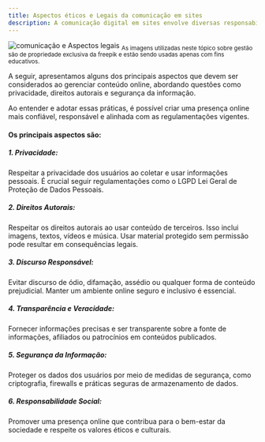 ```yaml
---
title: Aspectos éticos e Legais da comunicação em sites
description: A comunicação digital em sites envolve diversas responsabilidades éticas e legais que precisam ser respeitadas para garantir a segurança, a transparência e o bem-estar dos usuários.
---
```


![comunicação e Aspectos legais](/assets/img/mundo-comunicacao.jpg)
<sub>As imagens utilizadas neste tópico sobre gestão são de propriedade exclusiva da freepik e estão sendo usadas apenas com fins educativos.</sub>

A seguir, apresentamos alguns dos principais aspectos que 
devem ser considerados ao gerenciar conteúdo online, abordando questões como privacidade, direitos autorais e 
segurança da informação. 

Ao entender e adotar essas práticas, é possível criar uma presença online mais confiável,
responsável e alinhada com as regulamentações vigentes.

#### Os principais aspectos são:

##### 1. **Privacidade**:
Respeitar a privacidade dos usuários ao coletar e usar informações pessoais. É crucial seguir regulamentações como o LGPD Lei Geral de Proteção de Dados Pessoais.

##### 2. **Direitos Autorais**:
Respeitar os direitos autorais ao usar conteúdo de terceiros. Isso inclui imagens, textos, vídeos e música. Usar material protegido sem permissão pode resultar em consequências legais.

##### 3. **Discurso Responsável**:
Evitar discurso de ódio, difamação, assédio ou qualquer forma de conteúdo prejudicial. Manter um ambiente online seguro e inclusivo é essencial.

##### 4. **Transparência e Veracidade**:
Fornecer informações precisas e ser transparente sobre a fonte de informações, afiliados ou patrocínios em conteúdos publicados.

##### 5. **Segurança da Informação**:
Proteger os dados dos usuários por meio de medidas de segurança, como criptografia, firewalls e práticas seguras de armazenamento de dados.

##### 6. **Responsabilidade Social**:
Promover uma presença online que contribua para o bem-estar da sociedade e respeite os valores éticos e culturais.
